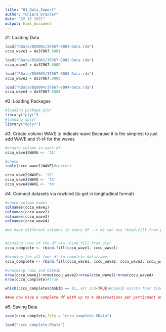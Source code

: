 ```yaml
---
title: "01_Data_Import"
author: "Chiara Draxler"
date: "22 12 2021"
output: html_document
---
```


#1. Loading Data 

```r
load("RData/DS0001/37067-0001-Data.rda")
cccu_wave1 = da37067.0001

load("RData/DS0002/37067-0002-Data.rda")
cccu_wave2 = da37067.0002

load("RData/DS0003/37067-0003-Data.rda")
cccu_wave3 = da37067.0003

load("RData/DS0004/37067-0004-Data.rda")
cccu_wave4 = da37067.0004
```

#2. Loading Packages
```r
#loading package plyr
library("plyr")
#loading dplyr
library("dplyr")
```

#3. Create column WAVE to indicate wave
Because it is the simplest to just add WAVE and t1-t4 for the waves 

```r
#create column in each df
cccu_wave1$WAVE <- 't1'

#check
table(cccu_wave1$WAVE)#correct

cccu_wave2$WAVE<- 't2'
cccu_wave3$WAVE <- 't3'
cccu_wave4$WAVE <- 't4'


```

#4. Connect datasets via rowbind (to get in longitudinal format)
```r
#check column names
colnames(cccu_wave1)
colnames(cccu_wave2)
colnames(cccu_wave3)
colnames(cccu_wave4)

#we have different columns in every df --> we can use rbind.fill from plyr, which works as follows:  "If a column exists in both data frames, it is row binded as usual. However, if a column is missing in one of the two data frames, the empty cells are replaced by NA" (https://statisticsglobe.com/rbind-in-r-example-vector-data-frame-fill-columns/)


#binding rows of the df via rbind.fill from plyr
cccu_complete <- rbind.fill(cccu_wave1, cccu_wave1)

#binding the all four df to complete dataframe:
cccu_complete <- rbind.fill(cccu_wave1, cccu_wave2, cccu_wave3, cccu_wave4)

#checking rows and CASEID 
nrow(cccu_wave1)+nrow(cccu_wave2)+nrow(cccu_wave3)+nrow(cccu_wave4)
nrow(cccu_complete)#true

which(cccu_complete$CASEID == 81, arr.ind=TRUE)#CaseID exists four times!

##we now have a complete df with up to 4 observations per particpant and binded columns (or new columns, if they did not exist before)
```
#5. Saving Data
```r
save(cccu_complete,file = "cccu_complete.RData")

load("cccu_complete.RData")
```



